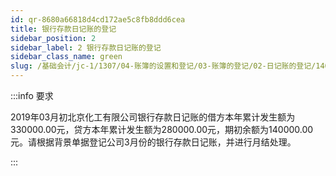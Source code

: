 ```yaml
---
id: qr-8680a66818d4cd172ae5c8fb8ddd6cea
title: 银行存款日记账的登记
sidebar_position: 2
sidebar_label: 2 银行存款日记账的登记
sidebar_class_name: green
slug: /基础会计/jc-1/1307/04-账簿的设置和登记/03-账簿的登记/02-日记账的登记/1463387015512044/qr-8680a66818d4cd172ae5c8fb8ddd6cea/银行存款日记账的登记
---
```


:::info 要求

2019年03月初北京化工有限公司银行存款日记账的借方本年累计发生额为330000.00元，贷方本年累计发生额为280000.00元，期初余额为140000.00元。请根据背景单据登记公司3月份的银行存款日记账，并进行月结处理。 

:::
